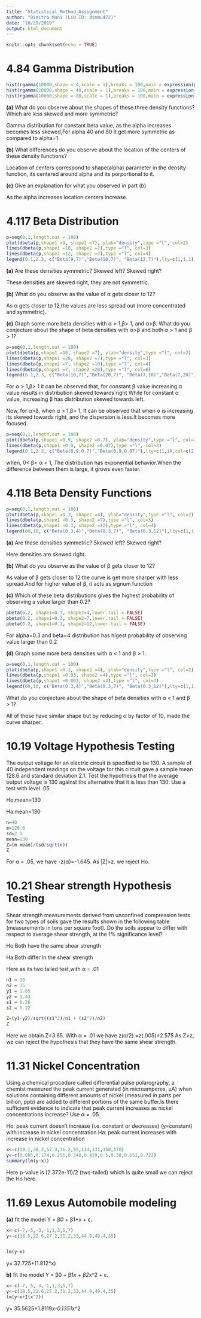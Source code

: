 ```yaml
---
title: "Statistical_Method_Assignment"
author: "Dimitra Muni (LiU ID: dimmu472)"
date: "10/29/2019"
output: html_document
---
```


```r
knitr::opts_chunk$set(echo = TRUE)
```

# 4.84 Gamma Distribution

```r
hist(rgamma(10000,shape = 4,scale = 1),breaks = 100,main = expression(paste("Gamma Distribution ",alpha,"=",4," ",beta,"=",1)))
hist(rgamma(10000,shape = 40,scale = 1),breaks = 100,main = expression(paste("Gamma Distribution ",alpha,"=",40," ",beta,"=",1)))
hist(rgamma(10000,shape = 80,scale = 1),breaks = 100,main = expression(paste("Gamma Distribution ",alpha,"=",80," ",beta,"=",1)))
```

**(a)** What do you observe about the shapes of these three density functions? Which are less skewed and more symmetric? 

Gamma distribution for constant beta value, as the alpha increases becomes less skewed,For alpha 40 and 80 it get more symmetric as compared to alpha=1.

**(b)** What differences do you observe about the location of the centers of these density functions?

Location of centers correspond to shape(alpha) parameter in the density function, its centered around alpha and its porportional to it.

**(c)** Give an explanation for what you observed in part (b)

As the alpha increases location centers increase.



# 4.117 Beta Distribution

```r
p=seq(0,1,length.out = 100)
plot(dbeta(p,shape1 =9, shape2 =7), ylab="density",type ="l", col=2)
lines(dbeta(p,shape1 =10, shape2 =7),type ="l", col=3)
lines(dbeta(p,shape1 =12, shape2 =7),type ="l", col=4)
legend(0.1,2.3, c("Beta(9,7)","Beta(10,7)", "Beta(12,7)"),lty=c(1,1,1),col=c(2,3,4))
```
**(a)** Are these densities symmetric? Skewed left? Skewed right?

These densities are skewed right, they are not symmetric.

**(b)** What do you observe as the value of α gets closer to 12?

As α gets closer to 12,the values are less spread out (more concentrated and symmetric).

**(c)** Graph some more beta densities with α > 1,β> 1, and α>β. What do you conjecture about the shape of beta densities with α>β and both α > 1 and β > 1? 

```r
p=seq(0,1,length.out = 100)
plot(dbeta(p,shape1 =10, shape2 =7), ylab="density",type ="l", col=2)
lines(dbeta(p,shape1 =20, shape2 =7),type ="l", col=3)
lines(dbeta(p,shape1 =7, shape2 =10),type ="l", col=4)
lines(dbeta(p,shape1 =7, shape2 =20),type ="l", col=6)
legend(0.1,2.3, c("Beta(10,7)","Beta(20,7)", "Beta(7,10)","Beta(7,20)"),lty=c(1,1,1,1),col=c(2,3,4,6))
```

For α > 1,β> 1 it can be observed that, for constant β value increasing α value results in distribution skewed towards right
While for constant α value, increasing β has distribution skewed towards left.

Now, for α>β,
when α > 1,β> 1, It can be observed that when α is increasing its skewed towards right, and the dispersion is less.It becomes more focused.

```r
p=seq(0,1,length.out = 100)
plot(dbeta(p,shape1 =0.9, shape2 =0.7), ylab="density",type ="l", col=2)
lines(dbeta(p,shape1 =0.9, shape2 =0.07),type ="l", col=3)
legend(0.1,2.3, c("Beta(0.9,0.7)","Beta(0.9,0.07)"),lty=c(1,1),col=c(2,3))
```

when, 0< β< α < 1, The distribution has exponential behavior.When the difference between them is large, it grows even faster.


# 4.118  Beta Density Functions

```r
p=seq(0,1,length.out = 100)
plot(dbeta(p,shape1 =0.3, shape2 =4), ylab="density",type ="l", col=2)
lines(dbeta(p,shape1 =0.3, shape2 =7),type ="l", col=3)
lines(dbeta(p,shape1 =0.3, shape2 =12),type ="l", col=4)
legend(60,10, c("Beta(0.3,4)","Beta(0.3,7)", "Beta(0.3,12)"),lty=c(1,1,1),col=c(2,3,4))
```

**(a)** Are these densities symmetric? Skewed left? Skewed right?

Here densities are skewed right.

**(b)** What do you observe as the value of β gets closer to 12?

As value of β gets closer to 12 the curve is get more sharper with less spread.And for higher value of β, it acts as signum function

**(c)** Which of these beta distributions gives the highest probability of observing a value larger than 0.2? 
```r
pbeta(0.2, shape1=0.3, shape2=4,lower.tail = FALSE)
pbeta(0.2, shape1=0.3, shape2=7,lower.tail = FALSE)
pbeta(0.2, shape1=0.3, shape2=12,lower.tail = FALSE)
```
For alpha=0.3 and beta=4 distribution has higest probability of observing value larger than 0.2

**(d)** Graph some more beta densities with α < 1 and β > 1. 

```r
p=seq(0,1,length.out = 100)
plot(dbeta(p,shape1 =0.3, shape2 =4), ylab="density",type ="l", col=2)
lines(dbeta(p,shape1 =0.03, shape2 =4),type ="l", col=3)
lines(dbeta(p,shape1 =0.003, shape2 =4),type ="l", col=4)
legend(60,10, c("Beta(0.3,4)","Beta(0.3,7)", "Beta(0.3,12)"),lty=c(1,1,1),col=c(2,3,4))
```
What do you conjecture about the shape of beta densities with α < 1 and β > 1?

All of these have similar shape but by reducing α by factor of 10, made the curve sharper.





# 10.19  Voltage Hypothesis Testing

The output voltage for an electric circuit is specified to be 130.
A sample of 40 independent readings on the voltage for this circuit gave a sample mean 128.6 and standard deviation 2.1.
Test the hypothesis that the average output voltage is 130 against the alternative that it is less than 130. Use a test with level .05.

Ho:mean=130

Ha:mean<130

```r

n=40
m=128.6
sd=2.1
mean=130
Z=(m-mean)/(sd/sqrt(n))
Z
```
For α = .05, we have -z(α)=-1.645. As |Z|>z. we reject Ho.

# 10.21 Shear strength Hypothesis Testing

Shear strength measurements derived from unconfined compression tests for two types of soils gave the results shown in the following table (measurements in tons per square foot). Do the soils appear to differ with respect to average shear strength, at the 1% significance level?

Ho:Both have the same shear strength

Ha:Both differ in the shear strength

Here as its two tailed test,with α = .01
```r
n1 = 30
n2 = 35 
y1 = 1.65 
y2 = 1.43 
s1 = 0.26 
s2 = 0.22

Z=(y1-y2)/sqrt((s1^2)/n1 + (s2^2)/n2)
Z
```
Here we obtain Z=3.65. With 
α = .01 we have z(α/2) =z(.005)=2.575
As Z>z, we can reject the hypothesis that they have the same shear strength.


# 11.31 Nickel Concentration

Using a chemical procedure called differential pulse polarography, a chemist measured the peak current generated (in microamperes, μA) when solutions containing different amounts of nickel (measured in parts per billion, ppb) are added to different portions of the same buffer.Is there sufficient evidence to indicate that peak current increases as nickel concentrations increase? Use α = .05.

Ho: peak current doesn't increase (i.e. constant or decreases) (y=constant) with increase in nickel concentration
Ha: peak current increases with increase in nickel concentration

```r

x<-c(19.1,38.2,57.3,76.2,95,114,131,150,170)
y<-c(0.095,0.174,0.256,0.348,0.429,0.5,0.58,0.651,0.722)
summary(lm(y~x))
```
Here p-value is (2.372e-11)/2 (two-tailed) which is quite small we can reject the Ho here.

# 11.69 Lexus Automobile modeling

**(a)** fit the model Y = β0 + β1*x + ε.

```r
x<-c(-7,-5,-3,-1,1,3,5,7)
y<-c(18.5,22.6,27.2,31.2,33,44.9,49.4,35)


lm(y~x)
```
y= 32.725+(1.812*x)

**b)** fit the model Y = β0 + β1*x + β2*x^2 + ε.

```r
x<-c(-7,-5,-3,-1,1,3,5,7)
y<-c(18.5,22.6,27.2,31.2,33,44.9,49.4,35)
lm(y~x+I(x^2))
```
y= 35.5625+1.8119*x-0.1351*x^2